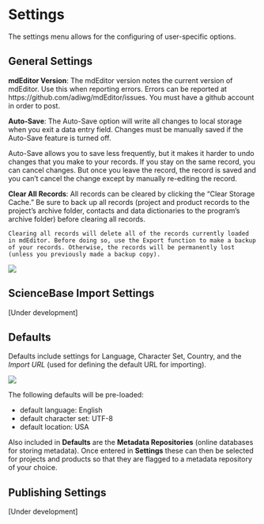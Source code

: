 # Settings {-#settings}

The settings menu allows for the configuring of user-specific options. 

## General Settings {-}
**mdEditor Version**: The mdEditor version notes the current version of mdEditor. Use this when reporting errors. Errors can be reported at https://github.com/adiwg/mdEditor/issues. You must have a github account in order to post.

**Auto-Save**: The Auto-Save option will write all changes to local storage when you exit a data entry field. Changes must be manually saved if the Auto-Save feature is turned off.

Auto-Save allows you to save less frequently, but it makes it harder to undo changes that you make to your records. If you stay on the same record, you can cancel changes. But once you leave the record, the record is saved and you can’t cancel the change except by manually re-editing the record.

**Clear All Records**: All records can be cleared by clicking the "Clear Storage Cache." Be sure to back up all records (project and product records to the project's archive folder, contacts and data dictionaries to the program's archive folder) before clearing all records. 

```block
Clearing all records will delete all of the records currently loaded in mdEditor. Before doing so, use the Export function to make a backup of your records. Otherwise, the records will be permanently lost (unless you previously made a backup copy).
```

![](images/settings-save-on.png)


## ScienceBase Import Settings {-}
[Under development]


## Defaults {-}
Defaults include settings for Language, Character Set, Country, and the *Import URL *(used for defining the default URL for importing).

![](images/settings_defaults.png)

The following defaults will be pre-loaded:

- default language: English
- default character set: UTF-8
- default location: USA

Also included in **Defaults** are the **Metadata Repositories** (online databases for storing metadata). Once entered in **Settings** these can then be selected for projects and products so that they are flagged to a metadata repository of your choice. 


## Publishing Settings {-}
[Under development]
